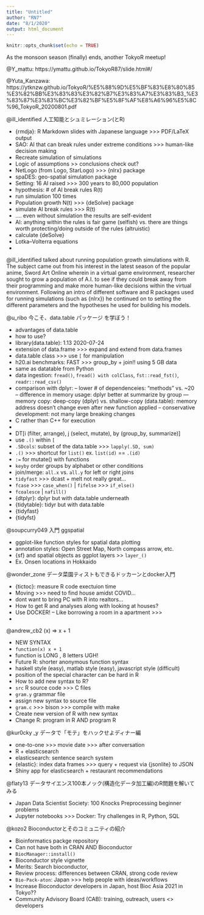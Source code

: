 ```yaml
---
title: "Untitled"
author: "RN7"
date: "8/1/2020"
output: html_document
---
```


```r
knitr::opts_chunk$set(echo = TRUE)
```

As the monsoon season (finally) ends, another TokyoR meetup! 



@Y_mattu: https://ymattu.github.io/TokyoR87/slide.html#/

@Yuta_Kanzawa: https://ytknzw.github.io/TokyoR/%E5%88%9D%E5%BF%83%E8%80%85%E3%82%BB%E3%83%83%E3%82%B7%E3%83%A7%E3%83%B3_%E3%83%87%E3%83%BC%E3%82%BF%E5%8F%AF%E8%A6%96%E5%8C%96_TokyoR_20200801.pdf



@ill_identified 	人工知能とシュミレーション(とR)

- {rmdja}: R Markdown slides with Japanese language >>> PDF/LaTeX output
- SAO: AI that can break rules under extreme conditions >>> human-like decision making
- Recreate simulation of simulations
- Logic of assumptions >> conclusions check out?
- NetLogo (from Logo, StarLogo) >>> {nlrx} package
- spaDES: geo-spatial simulation package
- Setting: 16 AI raised >>> 300 years to 80,000 population
- hypothesis: # of AI break rules R(t)
- run simulation 100 times
- Population growth N(t) >>> {deSolve} package
- simulate AI break rules >>> R(t)
- .... even without simulation the results are self-evident
- AI: anything within the rules is fair game (selfish) vs. there are things worth protecting/doing outside of the rules (altruistic)
- calculate {deSolve}
- Lotka–Volterra equations
-

@ill_identified talked about running population growth simulations with R. The subject came out from his interest in the latest season of the popular anime, Sword Art Online wherein in a virtual game environment, researcher sought to grow a population of A.I. to see if they could break away from their programming and make more human-like decisions within the virtual environment. Following an intro of different software and R packages used for running simulations (such as {nlrx}) he continued on to setting the different parameters and the hypotheses he used for building his models. 



@u_ribo 	今こそ、data.table パッケージ を学ぼう！

- advantages of data.table
- how to use?
- library(data.table): 1.13 2020-07-24
- extension of data.frame >>> expand and extend from data.frames 
- data.table class >>> use `[` for manipulation
- h20.ai benchmarks: FAST >>> group_by + join!! using 5 GB data
- same as datatable from Python
- data ingestion: `fread()`, `fread() with colClass`, `fst::read_fst()`, `readr::read_csv()`
- comparison with dplyr:
-- lower # of dependenceies: "methods" vs. ~20
-- difference in memory usage: dplyr better at summarize by group
--- memory copy: deep-copy (dplyr) vs. shallow-copy (data.table): memory address doesn't change even after new function applied
-- conservative development: not many large breaking changes
- C rather than C++ for execution
-
- DT[i (filter, arrange), j (select, mutate), by (group_by, summarize)]
- use `.()` within `[`
- `.SDcols`: subset of the data.table >>> `lapply(.SD, sum)`
- `.()` >>> shortcut for `list()` ex. `list(id)` == `.(id)`
- `:=` for mutate() with functions
- `keyby` order groups by alphabet or other conditions
- join/merge: `all.x` vs. `all.y` for left or right joins
- `tidyfast` >>> dcast + melt not really great...
- `fcase` >>> `case_when()`    |  `fifelse` >>> `if_else()`
- `fcoalesce`  | `nafill()`
- {dtplyr}: dplyr but with data.table underneath
- {tidytable}: tidyr but with data.table
- {tidyfast}
- {tidyfst}



@soupcurry049 	入門 ggspatial 	

- ggplot-like function styles for spatial data plotting
- annotation styles: Open Street Map, North compass arrow, etc.
- {sf} and spatial objects as ggplot layers >> `layer_()`
- Ex. Onsen locations in Hokkaido



@wonder_zone 	データ菜園ティストもできるドッカーンとdocker入門

- {tictoc}: measure R code exectuion time
- Moving >>> need to find house amidst COVID...
- dont want to bring PC with R into realtors...
- How to get R and analyses along with looking at houses?
- Use DOCKER!
-- Like borrowing a room in a apartment >>> 
-


@andrew_cb2 	(x) => x + 1

- NEW SYNTAX
- `function(x) x + 1`
- function is LONG , 8 letters UGH!
- Future R: shorter anonymous function syntax
- haskell style (easy), matlab style (easy), javascript style (difficult)
- position of the special character can be hard in R
- How to add new syntax to R?
- `src` R source code >>> C files 
- `gram.y` grammar file
- assign new syntax to source file
- `gram.c` >>> bison  >>> compile with make
- Create new version of R with new syntax
- Change R: program in R AND program R



@kur0cky _y 	データで「モテ」をハックせよディナー編

- one-to-one >>> movie date >>> after conversation
- R + elasticsearch
- elasticsearch: sentence search system
- {elastic}: index data frames >>> query + request via {jsonlite} to JSON
- Shiny app for elasticsearch + restaurant recommendations


@flaty13 	データサイエンス100本ノック(構造化データ加工編)のR問題を解いてみる

- Japan Data Scientist Society: 100 Knocks Preprocessing beginner problems
- Jupyter notebooks >>> Docker: Try challenges in R, Python, SQL


@kozo2 	Bioconductorとそのコミュニティの紹介

- Bioinformatics packge repository
- Can not have both in CRAN AND Bioconductor
- `BiocManager::install()`
- Bioconductor style vignette
- Merits: Search bioconductor, 
- Review process: differences between CRAN, strong code review
- `Bio-Pack-aton`: Japan >>> help people with ideas/workflows 
- Increase Bioconductor developers in Japan, host Bioc Asia 2021 in Tokyo??
- Community Advisory Board (CAB): training, outreach, users <> developers



